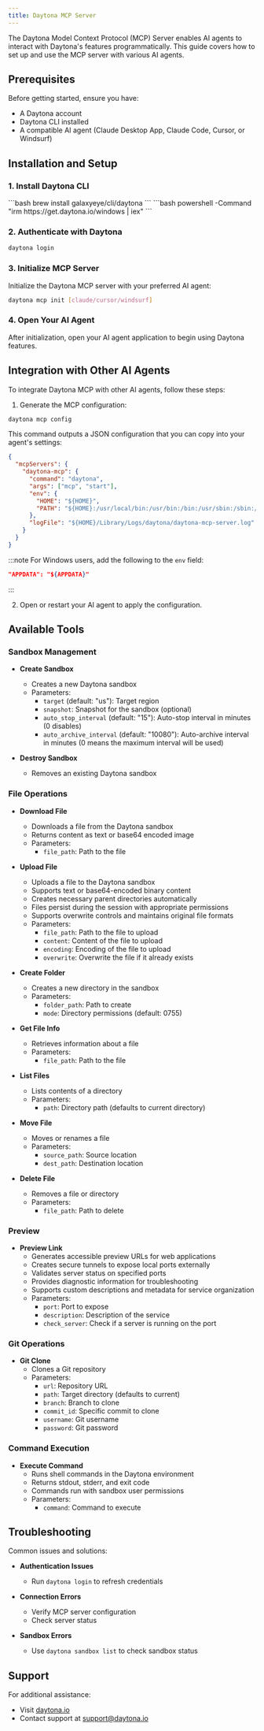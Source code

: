 ```yaml
---
title: Daytona MCP Server
---
```



The Daytona Model Context Protocol (MCP) Server enables AI agents to interact with Daytona's features programmatically. This guide covers how to set up and use the MCP server with various AI agents.

## Prerequisites

Before getting started, ensure you have:

- A Daytona account
- Daytona CLI installed
- A compatible AI agent (Claude Desktop App, Claude Code, Cursor, or Windsurf)

## Installation and Setup

### 1. Install Daytona CLI

<Tabs>
<TabItem label="Mac/Linux">
```bash
brew install galaxyeye/cli/daytona
```

</TabItem>
<TabItem label="Windows">
```bash
powershell -Command "irm https://get.daytona.io/windows | iex"
```
</TabItem>
</Tabs>

### 2. Authenticate with Daytona

```bash
daytona login
```

### 3. Initialize MCP Server

Initialize the Daytona MCP server with your preferred AI agent:

```bash
daytona mcp init [claude/cursor/windsurf]
```

### 4. Open Your AI Agent

After initialization, open your AI agent application to begin using Daytona features.

## Integration with Other AI Agents

To integrate Daytona MCP with other AI agents, follow these steps:

1. Generate the MCP configuration:

```bash
daytona mcp config
```

This command outputs a JSON configuration that you can copy into your agent's settings:

```json
{
  "mcpServers": {
    "daytona-mcp": {
      "command": "daytona",
      "args": ["mcp", "start"],
      "env": {
        "HOME": "${HOME}",
        "PATH": "${HOME}:/usr/local/bin:/usr/bin:/bin:/usr/sbin:/sbin:/opt/homebrew/bin"
      },
      "logFile": "${HOME}/Library/Logs/daytona/daytona-mcp-server.log"
    }
  }
}
```

:::note
For Windows users, add the following to the `env` field:

```json
"APPDATA": "${APPDATA}"
```

:::

2. Open or restart your AI agent to apply the configuration.

## Available Tools

### Sandbox Management

- **Create Sandbox**

  - Creates a new Daytona sandbox
  - Parameters:
    - `target` (default: "us"): Target region
    - `snapshot`: Snapshot for the sandbox (optional)
    - `auto_stop_interval` (default: "15"): Auto-stop interval in minutes (0 disables)
    - `auto_archive_interval` (default: "10080"): Auto-archive interval in minutes (0 means the maximum interval will be used)

- **Destroy Sandbox**
  - Removes an existing Daytona sandbox

### File Operations

- **Download File**

  - Downloads a file from the Daytona sandbox
  - Returns content as text or base64 encoded image
  - Parameters:
    - `file_path`: Path to the file

- **Upload File**

  - Uploads a file to the Daytona sandbox
  - Supports text or base64-encoded binary content
  - Creates necessary parent directories automatically
  - Files persist during the session with appropriate permissions
  - Supports overwrite controls and maintains original file formats
  - Parameters:
    - `file_path`: Path to the file to upload
    - `content`: Content of the file to upload
    - `encoding`: Encoding of the file to upload
    - `overwrite`: Overwrite the file if it already exists

- **Create Folder**

  - Creates a new directory in the sandbox
  - Parameters:
    - `folder_path`: Path to create
    - `mode`: Directory permissions (default: 0755)

- **Get File Info**

  - Retrieves information about a file
  - Parameters:
    - `file_path`: Path to the file

- **List Files**

  - Lists contents of a directory
  - Parameters:
    - `path`: Directory path (defaults to current directory)

- **Move File**

  - Moves or renames a file
  - Parameters:
    - `source_path`: Source location
    - `dest_path`: Destination location

- **Delete File**
  - Removes a file or directory
  - Parameters:
    - `file_path`: Path to delete

### Preview

- **Preview Link**
  - Generates accessible preview URLs for web applications
  - Creates secure tunnels to expose local ports externally
  - Validates server status on specified ports
  - Provides diagnostic information for troubleshooting
  - Supports custom descriptions and metadata for service organization
  - Parameters:
    - `port`: Port to expose
    - `description`: Description of the service
    - `check_server`: Check if a server is running on the port

### Git Operations

- **Git Clone**
  - Clones a Git repository
  - Parameters:
    - `url`: Repository URL
    - `path`: Target directory (defaults to current)
    - `branch`: Branch to clone
    - `commit_id`: Specific commit to clone
    - `username`: Git username
    - `password`: Git password

### Command Execution

- **Execute Command**
  - Runs shell commands in the Daytona environment
  - Returns stdout, stderr, and exit code
  - Commands run with sandbox user permissions
  - Parameters:
    - `command`: Command to execute

## Troubleshooting

Common issues and solutions:

- **Authentication Issues**

  - Run `daytona login` to refresh credentials

- **Connection Errors**

  - Verify MCP server configuration
  - Check server status

- **Sandbox Errors**
  - Use `daytona sandbox list` to check sandbox status

## Support

For additional assistance:

- Visit [daytona.io](https://daytona.io)
- Contact support at support@daytona.io
